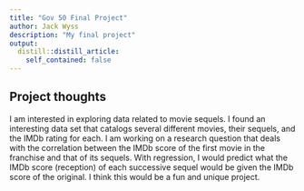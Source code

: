 ```yaml
---
title: "Gov 50 Final Project"
author: Jack Wyss
description: "My final project"
output:
  distill::distill_article:
    self_contained: false
---
```




## Project thoughts

I am interested in exploring data related to movie sequels. I found an interesting data set that catalogs several different movies, their sequels, and the IMDb rating for each. I am working on a research question that deals with the correlation between the IMDb score of the first movie in the franchise and that of its sequels. With regression, I would predict what the IMDb score (reception) of each successive sequel would be given the IMDb score of the original. I think this would be a fun and unique project.
